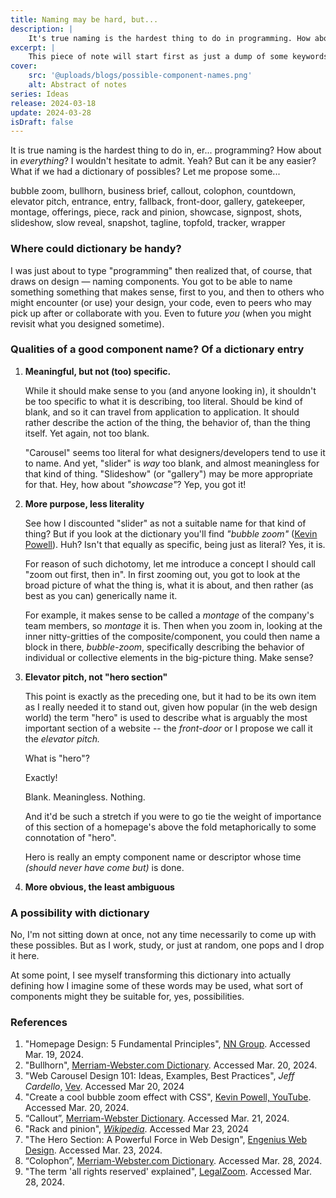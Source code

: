 ```yaml
---
title: Naming may be hard, but...
description: |
    It's true naming is the hardest thing to do in programming. How about everything? I believe so. But can it be easier? Let me propose some...
excerpt: |
    This piece of note will start first as just a dump of some keywords that used individually or as a combo might work well as component names (especially) in programming. Eventually, as the comma-separated words grow, I might re-organize the whole dump as a dictionary (of sort).
cover:
    src: '@uploads/blogs/possible-component-names.png'
    alt: Abstract of notes
series: Ideas
release: 2024-03-18
update: 2024-03-28
isDraft: false
---
```


It is true naming is the hardest thing to do in, er... programming? How about in *everything*? I wouldn't hesitate to admit. Yeah? But can it be any easier? What if we had a dictionary of possibles? Let me propose some...

<Callout
    title='Dictionary entries of possibles'
    padding='none'
    prose={true}
    byline='Kabolobari Benakole'
    description='Global Good Design Consultant'>
    bubble zoom, bullhorn, business brief, callout, colophon, countdown, elevator pitch, entrance, entry,  fallback, front-door, gallery, gatekeeper, montage, offerings, piece, rack and pinion, showcase, signpost, shots, slideshow, slow reveal, snapshot, tagline, topfold, tracker, wrapper
</Callout>

### Where could dictionary be handy?
I was just about to type "programming" then realized that, of course, that draws on design — naming components. You got to be able to name something something that makes sense, first to you, and then to others who might encounter (or use) your design, your code, even to peers who may pick up after or collaborate with you. Even to future *you* (when you might revisit what you designed sometime).

### Qualities of a good component name? Of a dictionary entry
1. **Meaningful, but not (too) specific.**

    While it should make sense to you (and anyone looking in), it shouldn't be too specific to what it is describing, too literal. Should be kind of blank, and so it can travel from application to application. It should rather describe the action of the thing, the behavior of, than the thing itself. Yet again, not too blank.

    "Carousel" seems too literal for what designers/developers tend to use it to name. And yet, "slider" is *way* too blank, and almost meaningless for that kind of thing. "Slideshow" (or "gallery") may be more appropriate for that. Hey, how about *"showcase"*? Yep, you got it!

2. **More purpose, less literality**

    See how I discounted "slider" as not a suitable name for that kind of thing? But if you look at the dictionary you'll find *"bubble zoom"* ([Kevin Powell](https://youtu.be/2f4JAsTFRLA?si=0ZOxaqBINBfPJoRd)). Huh? Isn't that equally as specific, being just as literal? Yes, it is.

    For reason of such dichotomy, let me introduce a concept I should call "zoom out first, then in". In first zooming out, you got to look at the broad picture of what the thing is, what it is about, and then rather (as best as you can) generically name it.

    For example, it makes sense to be called a *montage* of the company's team members, so *montage* it is. Then when you zoom in, looking at the inner nitty-gritties of the composite/component, you could then name a block in there, *bubble-zoom*, specifically describing the behavior of individual or collective elements in the big-picture thing. Make sense?

3. **Elevator pitch, not "hero section"**

    This point is exactly as the preceding one, but it had to be its own item as I really needed it to stand out, given how popular (in the web design world) the term "hero" is used to describe what is arguably the most important section of a website -- the *front-door* or I propose we call it the *elevator pitch.*

    What is "hero"?

    Exactly!

    Blank. Meaningless. Nothing.

    And it'd be such a stretch if you were to go tie the weight of importance of this section of a homepage's above the fold metaphorically to some connotation of "hero".

    Hero is really an empty component name or descriptor whose time *(should never have come but)* is done.

4. **More obvious, the least ambiguous**

### A possibility with dictionary
No, I'm not sitting down at once, not any time necessarily to come up with these possibles. But as I work, study, or just at random, one pops and I drop it here.

At some point, I see myself transforming this dictionary into actually defining how I imagine some of these words may be used, what sort of components might they be suitable for, yes, possibilities.

### References
1. "Homepage Design: 5 Fundamental Principles", [NN Group](https://www.nngroup.com/articles/homepage-design-principles/). Accessed Mar. 19, 2024.
2. "Bullhorn", [Merriam-Webster.com Dictionary](https://www.merriam-webster.com/dictionary/bullhorn). Accessed Mar. 20, 2024.
3. "Web Carousel Design 101: Ideas, Examples, Best Practices", *Jeff Cardello*, [Vev](https://www.vev.design/blog/web-carousel-design/). Accessed Mar 20, 2024
4. "Create a cool bubble zoom effect with CSS", [Kevin Powell, YouTube](https://youtu.be/2f4JAsTFRLA?si=0ZOxaqBINBfPJoRd). Accessed Mar. 20, 2024.
5. “Callout”, [Merriam-Webster Dictionary](https://www.merriam-webster.com/dictionary/callout). Accessed Mar. 21, 2024.
6. "Rack and pinion", [*Wikipedia*](https://en.wikipedia.org/wiki/Rack_and_pinion). Accessed Mar 23, 2024
7. "The Hero Section: A Powerful Force in Web Design", [Engenius Web Design](https://engeniusweb.com/the-hero-section-a-powerful-force-in-web-design/). Accessed Mar. 23, 2024.
8. “Colophon”, [Merriam-Webster.com Dictionary](https://www.merriam-webster.com/dictionary/colophon). Accessed Mar. 28, 2024.
9. "The term 'all rights reserved' explained", [LegalZoom](https://www.legalzoom.com/articles/the-term-all-rights-reserved-explained). Accessed Mar. 28, 2024.
